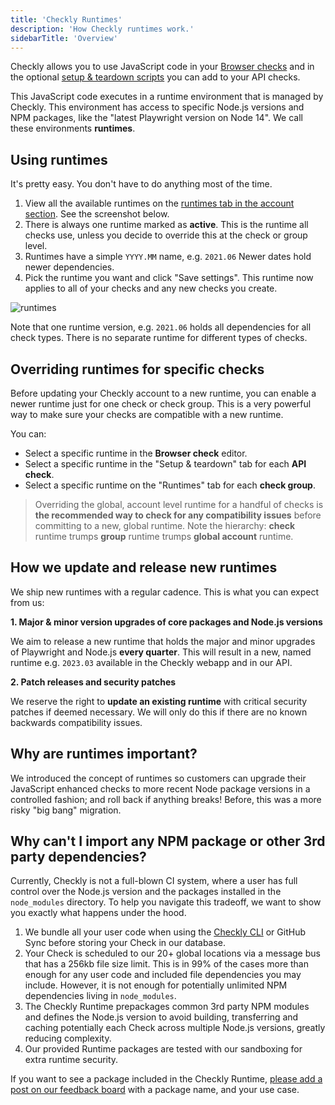 ```yaml
---
title: 'Checkly Runtimes'
description: 'How Checkly runtimes work.'
sidebarTitle: 'Overview'
---
```


Checkly allows you to use JavaScript code in your [Browser checks](/docs/browser-checks/) and in the optional [setup & teardown scripts](/docs/api-checks/setup-teardown-scripts/) you can add to your API checks.

This JavaScript code executes in a runtime environment that is managed by Checkly. This environment has access to specific Node.js versions and NPM packages, like the "latest Playwright version on Node 14". We call these environments **runtimes**.

## Using runtimes

It's pretty easy. You don't have to do anything most of the time.

1. View all the available runtimes on the [runtimes tab in the account section](https://app.checklyhq.com/settings/account/runtimes/). See the screenshot below.
2. There is always one runtime marked as **active**. This is the runtime all checks use, unless you decide to override this at the check or group level.
4. Runtimes have a simple `YYYY.MM` name, e.g. `2021.06` Newer dates hold newer dependencies.
3. Pick the runtime you want and click "Save settings". This runtime now applies to all of your checks and any new checks you create.

![runtimes](/docs/images/monitoring/account_runtimes@2x.png)

Note that one runtime version, e.g. `2021.06` holds all dependencies for all check types. There is no separate runtime for different types of checks.

## Overriding runtimes for specific checks

Before updating your Checkly account to a new runtime, you can enable a newer runtime just for one check or check group. This is a very powerful way to make sure your checks are compatible with a new runtime.

You can:

- Select a specific runtime in the **Browser check** editor.
- Select a specific runtime in the "Setup & teardown" tab for each **API check**.
- Select a specific runtime on the "Runtimes" tab for each **check group**.

> Overriding the global, account level runtime for a handful of checks is **the recommended way to check for any compatibility issues** before committing to a new, global runtime. Note the hierarchy: **check** runtime trumps **group** runtime trumps **global account** runtime.

## How we update and release new runtimes

We ship new runtimes with a regular cadence. This is what you can expect from us:

**1. Major & minor version upgrades of core packages and Node.js versions**

We aim to release a new runtime that holds the major and minor upgrades of Playwright and Node.js **every quarter**. This will result in a new, named runtime e.g. `2023.03` available in the Checkly webapp and in our API.

**2. Patch releases and security patches**

We reserve the right to **update an existing runtime** with critical security patches if deemed necessary. We will only do this if there are no known backwards compatibility issues.

## Why are runtimes important?

We introduced the concept of runtimes so customers can upgrade their JavaScript enhanced checks to more recent Node package versions in a controlled fashion; and roll back if anything breaks! Before, this was a more risky "big bang" migration.

## Why can't I import any NPM package or other 3rd party dependencies?

Currently, Checkly is not a full-blown CI system, where a user has full control over the Node.js version and the packages installed in the `node_modules` directory. To help you navigate this tradeoff, we want to show you exactly what happens under the hood.

1. We bundle all your user code when using the [Checkly CLI](/docs/cli) or GitHub Sync before storing your Check in our database.
2. Your Check is scheduled to our 20+ global locations via a message bus that has a 256kb file size limit. This is in 99%
of the cases more than enough for any user code and included file dependencies you may include. However, it is not enough for potentially unlimited
NPM dependencies living in `node_modules`.
3. The Checkly Runtime prepackages common 3rd party NPM modules and defines the Node.js version to avoid building, transferring and caching potentially each Check across multiple Node.js versions, greatly reducing complexity.
4. Our provided Runtime packages are tested with our sandboxing for extra runtime security.

If you want to see a package included in the Checkly Runtime, [please add a post on our feedback board](https://feedback.checklyhq.com/) with a package name, and your use case.

